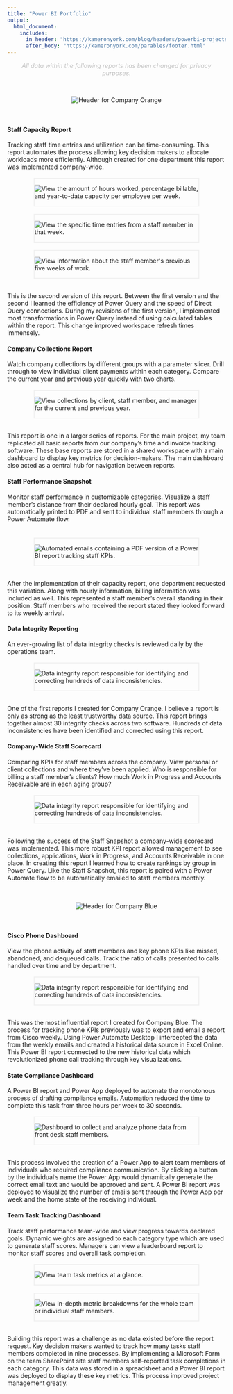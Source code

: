 ```yaml
---
title: "Power BI Portfolio"
output:
  html_document:
    includes:
      in_header: "https://kameronyork.com/blog/headers/powerbi-projects-header.html"
      after_body: "https://kameronyork.com/parables/footer.html"
---
```

<style>
  /* Center alignment for the title, text under the title, and buttons */
  h1, .subtitle-text, .download-button {
    text-align: center;
  }

  /* Left alignment for paragraphs and their titles in the middle of the document */
  h4 {
    text-align: left;
  }
</style>

<div class="subtitle-text">
<span style="color: #c0c0c0;"><i>All data within the following reports has been changed for privacy purposes.</i></span></p>
</div>


<style>
  .download-button {
    display: inline-block; /* Use inline-block to allow setting width */
    width: 180px; /* Set fixed width */
    height: 50px;
    margin-right: 10px;
    background-color: #F3CE42; /* Yellow color */
    color: #ffffff; /* White text color */
    padding: 10px 10px; /* Adjust padding as needed */
    border-radius: 5px; /* Rounded corners */
    text-decoration: none; /* Remove underline */
    font-weight: bold;
    text-align: center; /* Center text horizontally */
    line-height: 30px; /* Center text vertically */
  }
  
  .download-button:hover {
  background-color: #D69610; /* Change text color on hover */
  color: #ffffff; /* Maintain white text when hovering */
  }

  .download-button img {
    width: 20px; /* Adjust image size as needed */
    margin-right: 10px; /* Add space between image and text */
  }
  /* Apply styling to larger images */
  .large-image {
    width: 75%; /* Set the width of the images to 75% of their current size */
    display: block; /* Center the images */
    margin: 0 auto; /* Center the images */
    border: 2px solid #f0f0f0;
  }

  /* Apply styling to Chrome and Edge icons */
  .download-button img {
    width: 20px; /* Adjust image size as needed */
    margin-right: 10px; /* Add space between image and text */
  }
  
  /* Apply styling to larger images */
  .large-image {
    width: 75%; /* Set the width of the images to 75% of their current size */
    display: block; /* Center the images */
    margin: 0 auto; /* Center the images */
    border: 2px solid #f0f0f0;
  }

  @media (max-width: 600px) {
  .download-button {
    display: block; /* Change to block-level element */
    margin: 0 auto; /* Center the buttons horizontally */
    width: 180px; /* Set fixed width */
    height: 50px;
    margin-bottom: 10px; /* Add spacing between buttons */
    background-color: #F3CE42; /* Yellow color */
    color: #ffffff; /* White text color */
    padding: 10px 10px; /* Adjust padding as needed */
    border-radius: 5px; /* Rounded corners */
    text-decoration: none; /* Remove underline */
    font-weight: bold;
    text-align: center; /* Center text horizontally */
    line-height: 30px; /* Center text vertically */
  }
  
  .download-button:hover {
  background-color: #D69610; /* Change text color on hover */
  color: #ffffff; /* Maintain white text when hovering */
  }
}

  .indented {
    padding-left: 15pt;
    padding-right: 15pt;
  }
</style>



<br>

<div style="text-align: center;">
 <img src="https://kameronyork.com/docs/pbi-sample-images/company-orange.png" alt="Header for Company Orange" style="max-height: 40px;">
</div>
<br>

#### Staff Capacity Report
Tracking staff time entries and utilization can be time-consuming.  This report automates the process allowing key decision makers to allocate workloads more efficiently.  Although created for one department this report was implemented company-wide.
<br>
<br>
<div class=large-image>
 <img src="https://kameronyork.com/docs/pbi-sample-images/capacity1.png" alt="View the amount of hours worked, percentage billable, and year-to-date capacity per employee per week.">
</div>
<br>
<div class=large-image>
 <img src="https://kameronyork.com/docs/pbi-sample-images/capacity2.png" alt="View the specific time entries from a staff member in that week.">
</div>
<br>
<div class=large-image>
 <img src="https://kameronyork.com/docs/pbi-sample-images/capacity3.png" alt="View information about the staff member's previous five weeks of work.">
</div>
<br>
This is the second version of this report.  Between the first version and the second I learned the efficiency of Power Query and the speed of Direct Query connections.  During my revisions of the first version, I implemented most transformations in Power Query instead of using calculated tables within the report.  This change improved workspace refresh times immensely.
<br>


#### Company Collections Report

Watch company collections by different groups with a parameter slicer.  Drill through to view individual client payments within each category.  Compare the current year and previous year quickly with two charts.
<br>
<br>
<div class=large-image>
 <img src="https://kameronyork.com/docs/pbi-sample-images/collections1.png" alt="View collections by client, staff member, and manager for the current and previous year.">
</div>
<br>
This report is one in a larger series of reports.  For the main project, my team replicated all basic reports from our company's time and invoice tracking software.  These base reports are stored in a shared workspace with a main dashboard to display key metrics for decision-makers.  The main dashboard also acted as a central hub for navigation between reports.
<br>

#### Staff Performance Snapshot

Monitor staff performance in customizable categories.  Visualize a staff member's distance from their declared hourly goal.  This report was automatically printed to PDF and sent to individual staff members through a Power Automate flow.  
<br>
<br>
<div class=large-image>
 <img src="https://kameronyork.com/docs/pbi-sample-images/snapshot1.png" alt="Automated emails containing a PDF version of a Power BI report tracking staff KPIs.">
</div>
<br>
After the implementation of their capacity report, one department requested this variation. Along with hourly information, billing information was included as well.  This represented a staff member's overall standing in their position.  Staff members who received the report stated they looked forward to its weekly arrival.
<br>

#### Data Integrity Reporting

An ever-growing list of data integrity checks is reviewed daily by the operations team.
<br>
<br>
<div class=large-image>
 <img src="https://kameronyork.com/docs/pbi-sample-images/integrity1.png" alt="Data integrity report responsible for identifying and correcting hundreds of data inconsistencies.">
</div>
<br>
One of the first reports I created for Company Orange.  I believe a report is only as strong as the least trustworthy data source.  This report brings together almost 30 integrity checks across two software. Hundreds of data inconsistencies have been identified and corrected using this report.
<br>


#### Company-Wide Staff Scorecard

Comparing KPIs for staff members across the company.  View personal or client collections and where they've been applied.  Who is responsible for billing a staff member's clients? How much Work in Progress and Accounts Receivable are in each aging group?
<br>
<br>
<div class=large-image>
 <img src="https://kameronyork.com/docs/pbi-sample-images/scorecard1.png" alt="Data integrity report responsible for identifying and correcting hundreds of data inconsistencies.">
</div>
<br>
Following the success of the Staff Snapshot a company-wide scorecard was implemented.  This more robust KPI report allowed management to see collections, applications, Work in Progress, and Accounts Receivable in one place.  In creating this report I learned how to create rankings by group in Power Query.  Like the Staff Snapshot, this report is paired with a Power Automate flow to be automatically emailed to staff members monthly.
<br>
<br>
<br>

<div style="text-align: center;">
 <img src="https://kameronyork.com/docs/pbi-sample-images/company-blue.png" alt="Header for Company Blue" style="max-height: 40px;">
</div>
<br>

#### Cisco Phone Dashboard

View the phone activity of staff members and key phone KPIs like missed, abandoned, and dequeued calls.  Track the ratio of calls presented to calls handled over time and by department.
<br> 
<br>
<div class=large-image>
 <img src="https://kameronyork.com/docs/pbi-sample-images/phone1.png" alt="Data integrity report responsible for identifying and correcting hundreds of data inconsistencies.">
</div>
<br>
This was the most influential report I created for Company Blue.  The process for tracking phone KPIs previously was to export and email a report from Cisco weekly.  Using Power Automate Desktop I intercepted the data from the weekly emails and created a historical data source in Excel Online.  This Power BI report connected to the new historical data which revolutionized phone call tracking through key visualizations.
<br>

#### State Compliance Dashboard

A Power BI report and Power App deployed to automate the monotonous process of drafting compliance emails.  Automation reduced the time to complete this task from three hours per week to 30 seconds.
<br>
<br>
<div class=large-image>
 <img src="https://kameronyork.com/docs/pbi-sample-images/sara1.png" alt="Dashboard to collect and analyze phone data from front desk staff members.">
</div>
<br>
This process involved the creation of a Power App to alert team members of individuals who required compliance communication.  By clicking a button by the individual's name the Power App would dynamically generate the correct email text and would be approved and sent.  A Power BI report was deployed to visualize the number of emails sent through the Power App per week and the home state of the receiving individual.
<br>

#### Team Task Tracking Dashboard

Track staff performance team-wide and view progress towards declared goals.  Dynamic weights are assigned to each category type which are used to generate staff scores.  Managers can view a leaderboard report to monitor staff scores and overall task completion.
<br>
<br>
<div class=large-image>
 <img src="https://kameronyork.com/docs/pbi-sample-images/process1.png" alt="View team task metrics at a glance.">
</div>
<br>
<div class=large-image>
 <img src="https://kameronyork.com/docs/pbi-sample-images/process2.png" alt="View in-depth metric breakdowns for the whole team or individual staff members.">
</div>
<br>
Building this report was a challenge as no data existed before the report request.  Key decision makers wanted to track how many tasks staff members completed in nine processes.  By implementing a Microsoft Form on the team SharePoint site staff members self-reported task completions in each category.  This data was stored in a spreadsheet and a Power BI report was deployed to display these key metrics.  This process improved project management greatly.
<br>
<br>